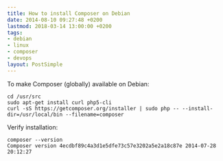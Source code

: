 ```yaml
---
title: How to install Composer on Debian
date: 2014-08-10 09:27:48 +0200
lastmod: 2018-03-14 13:00:00 +0200
tags:
- debian
- linux
- composer
- devops
layout: PostSimple
---
```


To make Composer (globally) available on Debian:

```
cd /usr/src
sudo apt-get install curl php5-cli
curl -sS https://getcomposer.org/installer | sudo php -- --install-dir=/usr/local/bin --filename=composer
```

Verify installation:

```
composer --version
Composer version 4ecdbf89c4a3d1e5dfe73c57e3202a5e2a18c87e 2014-07-28 20:12:27
```
